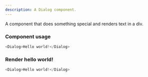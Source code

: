 ```yaml
---
description: A Dialog component.
---
```



A component that does something special and renders text in a div.

### Component usage
```js
<Dialog>Hello world!</Dialog>
```

### Render hello world!

```js live
<Dialog>Hello world!</Dialog>
```
